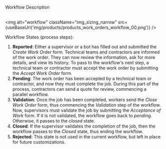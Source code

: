 
<span className="hero__title">Workflow Description</span>
<br/>
<br/>

<div className="container">
<div className="row">
<div className="col col--6">

<img alt="workflow" className="img_sizing_narrow" src={useBaseUrl('img/products/products_work_orders_workflow_00.png')} />
<br/>

</div>
<div className="col col--6">

<span className="hero__subtitle">Workflow States (process steps):</span>

1. **Reported**: Either a supervisor or a bot has filled out and submitted the _Create Work Order_ form. Technical teams and contractors are informed of the work order. They can now review the information, ask for more details, and view its history. To pass to the workflow's next step, a technical team or contractor must accept the work order by submitting the _Accept Work Order_ form.
2. **Pending**: The work order has been accepted by a technical team or contractor, and now they must complete the job. During this part of the process, contractors can send a quote for review, commencing a parallel workflow.
3. **Validation**: Once the job has been completed, workers send the _Close Work Order_ form, thus commencing the _Validation_ step of the workflow. Now, supervisors must validate the job by submitting the _Acceptance of Work_ form. If it is not validated, the workflow goes back to _pending_. Otherwise, it passes to the _closed_ state.
4. **Closed**: If the supervisor validates the completion of the job, then the workflow passes to the _Closed_ state, thus ending the workflow.
5. **Rejected**: This state is not used in the current workflow, but left in place for future customizations.

</div>
</div>
</div>
